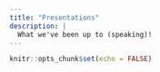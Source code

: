 ```yaml
---
title: "Presentations"
description: |
  What we've been up to (speaking)!
---
```


```r
knitr::opts_chunk$set(echo = FALSE)
```

